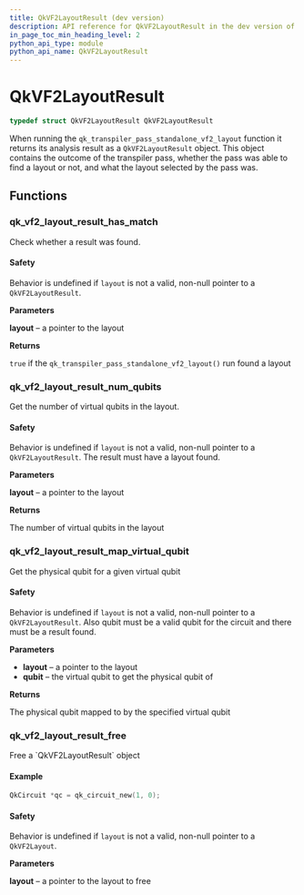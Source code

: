 ```yaml
---
title: QkVF2LayoutResult (dev version)
description: API reference for QkVF2LayoutResult in the dev version of qiskit-c
in_page_toc_min_heading_level: 2
python_api_type: module
python_api_name: QkVF2LayoutResult
---
```


# QkVF2LayoutResult

```c
typedef struct QkVF2LayoutResult QkVF2LayoutResult
```

When running the `qk_transpiler_pass_standalone_vf2_layout` function it returns its analysis result as a `QkVF2LayoutResult` object. This object contains the outcome of the transpiler pass, whether the pass was able to find a layout or not, and what the layout selected by the pass was.

## Functions

### qk\_vf2\_layout\_result\_has\_match

<Function id="qk_vf2_layout_result_has_match" signature="bool qk_vf2_layout_result_has_match(const QkVF2LayoutResult *layout)">
  Check whether a result was found.

  <span id="group__QkVF2LayoutResult_1autotoc_md94" />

  #### Safety

  <span id="group__QkVF2LayoutResult_1autotoc_md94" />

  Behavior is undefined if `layout` is not a valid, non-null pointer to a `QkVF2LayoutResult`.

  **Parameters**

  **layout** – a pointer to the layout

  **Returns**

  `true` if the `qk_transpiler_pass_standalone_vf2_layout()` run found a layout
</Function>

### qk\_vf2\_layout\_result\_num\_qubits

<Function id="qk_vf2_layout_result_num_qubits" signature="uint32_t qk_vf2_layout_result_num_qubits(const QkVF2LayoutResult *layout)">
  Get the number of virtual qubits in the layout.

  <span id="group__QkVF2LayoutResult_1autotoc_md95" />

  #### Safety

  <span id="group__QkVF2LayoutResult_1autotoc_md95" />

  Behavior is undefined if `layout` is not a valid, non-null pointer to a `QkVF2LayoutResult`. The result must have a layout found.

  **Parameters**

  **layout** – a pointer to the layout

  **Returns**

  The number of virtual qubits in the layout
</Function>

### qk\_vf2\_layout\_result\_map\_virtual\_qubit

<Function id="qk_vf2_layout_result_map_virtual_qubit" signature="uint32_t qk_vf2_layout_result_map_virtual_qubit(const QkVF2LayoutResult *layout, uint32_t qubit)">
  Get the physical qubit for a given virtual qubit

  <span id="group__QkVF2LayoutResult_1autotoc_md96" />

  #### Safety

  <span id="group__QkVF2LayoutResult_1autotoc_md96" />

  Behavior is undefined if `layout` is not a valid, non-null pointer to a `QkVF2LayoutResult`. Also qubit must be a valid qubit for the circuit and there must be a result found.

  **Parameters**

  *   **layout** – a pointer to the layout
  *   **qubit** – the virtual qubit to get the physical qubit of

  **Returns**

  The physical qubit mapped to by the specified virtual qubit
</Function>

### qk\_vf2\_layout\_result\_free

<Function id="qk_vf2_layout_result_free" signature="void qk_vf2_layout_result_free(QkVF2LayoutResult *layout)">
  Free a `QkVF2LayoutResult` object

  <span id="group__QkVF2LayoutResult_1autotoc_md97" />

  #### Example

  ```c
  QkCircuit *qc = qk_circuit_new(1, 0);
  ```

  <span id="group__QkVF2LayoutResult_1autotoc_md98" />

  #### Safety

  <span id="group__QkVF2LayoutResult_1autotoc_md98" />

  Behavior is undefined if `layout` is not a valid, non-null pointer to a `QkVF2Layout`.

  **Parameters**

  **layout** – a pointer to the layout to free
</Function>

